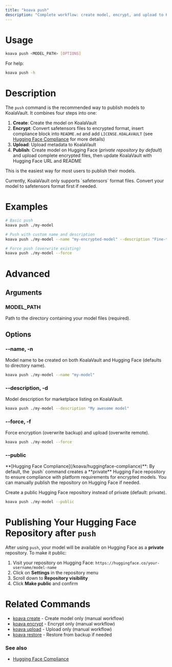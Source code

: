 ```yaml
---
title: "koava push"
description: "Complete workflow: create model, encrypt, and upload to KoalaVault & Hugging Face"
---
```


# Usage

```bash
koava push <MODEL_PATH> [OPTIONS]
```

For help:
```bash
koava push -h
```

# Description

The `push` command is the recommended way to publish models to KoalaVault. It combines four steps into one:

1. **Create**: Create the model on KoalaVault
2. **Encrypt**: Convert safetensors files to encrypted format, insert compliance block into `README.md` and add `LICENSE.KOALAVAULT` (see [Hugging Face Compliance](/koava/huggingface-compliance) for more details)
3. **Upload**: Upload metadata to KoalaVault
4. **Publish**: Create model on Hugging Face (*private repository by default*) and upload complete encrypted files, then update KoalaVault with Hugging Face URL and README

This is the easiest way for most users to publish their models.

<Note>
Currently, KoalaVault only supports `safetensors` format files. Convert your model to safetensors format first if needed.
</Note>

# Examples

```bash
# Basic push
koava push ./my-model

# Push with custom name and description
koava push ./my-model --name "my-encrypted-model" --description "Fine-tuned GPT-2 model for text generation"

# Force push (overwrite existing)
koava push ./my-model --force
```

# Advanced

## Arguments

### MODEL_PATH
Path to the directory containing your model files (required).

## Options

### --name, -n
Model name to be created on both KoalaVault and Hugging Face (defaults to directory name).

```bash
koava push ./my-model --name "my-model"
```

### --description, -d
Model description for marketplace listing on KoalaVault.

```bash
koava push ./my-model --description "My awesome model"
```

### --force, -f
Force encryption (overwrite backup) and upload (overwrite remote).

```bash
koava push ./my-model --force
```

### --public

<Note>
**[Hugging Face Compliance](/koava/huggingface-compliance)**: By default, the `push` command creates a **private** Hugging Face repository to ensure compliance with platform requirements for encrypted models. You can manually publish the repository on Hugging Face if needed.
</Note>

Create a public Hugging Face repository instead of private (default: private).

```bash
koava push ./my-model --public
```

# Publishing Your Hugging Face Repository after `push`

After using `push`, your model will be available on Hugging Face as a **private** repository. To make it public:

1. Visit your repository on Hugging Face: `https://huggingface.co/your-username/model-name`
2. Click on **Settings** in the repository menu
3. Scroll down to **Repository visibility**
4. Click **Make public** and confirm


# Related Commands

- [koava create](/koava/create) - Create model only (manual workflow)
- [koava encrypt](/koava/encrypt) - Encrypt only (manual workflow)
- [koava upload](/koava/upload) - Upload only (manual workflow)
- [koava restore](/koava/restore) - Restore from backup if needed

### See also

- [Hugging Face Compliance](/koava/huggingface-compliance)